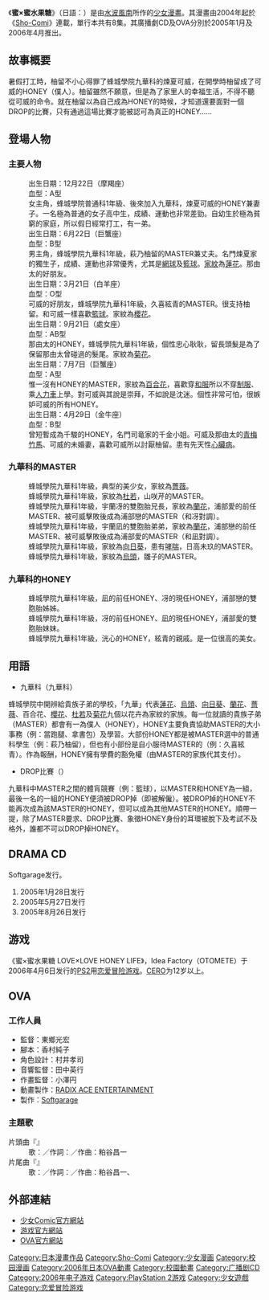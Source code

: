 {{Infobox animanga/Headerofja
|title=蜜×蜜水果糖
|image=
|size=
|caption=
|japanese=
|english=
|kana=
|romaji=
|genre=[[少女漫画|少女漫画]]、[[校园漫画|校园漫画]]
}}
{{Infobox animanga/Manga
|標題=
|作者=[[水波风南|水波风南]]
|出版社={{flagicon|Japan}}[[小学馆|小学馆]]
|其他出版社=
|連載雜誌= {{flagicon|Japan}}[[Sho-Comi|Sho-Comi]]
|label= {{flagicon|Japan}}Flower Comics
|發售日=
|開始=2004年17號
|結束=2006年15號
|冊數= 全8冊
|話數=
|其他=
}}
{{Infobox animanga/OVA
|標題=
|導演=东乡光宏
|人物設定=村井孝司
|音樂=
|動畫製作=[[RADIX_ACE_ENTERTAINMENT|RADIX ACE ENTERTAINMENT]]
|製作=Softgarage
|發售日=2006年4月28日<br>2006年7月28日
|開始=
|結束=
|話數= 全2話
|其他=
}}
{{Infobox animanga/Footerofja}}
《'''蜜×蜜水果糖'''》（日語：{{lang|ja|蜜×蜜ドロップス}}）是由[[水波風南|水波風南]]所作的[[少女漫畫|少女漫畫]]。其漫畫由2004年起於《[[Sho-Comi|Sho-Comi]]》連載，單行本共有8集。其廣播劇CD及OVA分別於2005年1月及2006年4月推出。

== 故事概要 ==
暑假打工時，柚留不小心得罪了蜂城學院九華科的煉夏可威，在開學時柚留成了可威的HONEY（僕人）。柚留雖然不願意，但是為了家里人的幸福生活，不得不聽從可威的命令。就在柚留以為自己成為HONEY的時候，才知道還要面對一個DROP的比賽，只有通過這場比賽才能被認可為真正的HONEY……

== 登場人物 ==
=== 主要人物 ===
;{{nihongo|萩乃柚留|はぎの ゆずる||聲優：[[福圓美里|福圓美里]]}}
: 出生日期：12月22日（摩羯座）
: 血型：A型
: 女主角，蜂城學院普通科1年級、後來加入九華科，煉夏可威的HONEY兼妻子。一名極為普通的女子高中生，成績、運動也非常差勁。自幼生於極為貧窮的家庭，所以假日經常打工，有一弟。
; {{nihongo|煉夏可威|れんげ かい||聲優：[[鈴村健一|鈴村健一]]}}
: 出生日期：6月22日（巨蟹座）
: 血型：B型
: 男主角，蜂城學院九華科1年級，萩乃柚留的MASTER兼丈夫。名門煉夏家的獨生子，成績、運動也非常優秀，尤其是[[網球|網球]]及[[籃球|籃球]]。[[家紋|家紋]]為[[蓮花|蓮花]]。那由太的好朋友。
; {{nihongo|櫻樹那由太|さくらぎ なゆた||聲優：[[菅沼久義|菅沼久義]]}}
: 出生日期：3月21日（白羊座）
: 血型：O型
: 可威的好朋友，蜂城學院九華科1年級，久喜絃青的MASTER。很支持柚留。和可威一樣喜歡[[籃球|籃球]]。家紋為[[櫻花|櫻花]]。
; {{nihongo|久喜絃青|くき げんじょう||聲優：[[子安武人|子安武人]]}}
: 出生日期：9月21日（處女座）
: 血型：AB型
: 那由太的HONEY，蜂城學院九華科1年級，個性忠心耿耿，留長頭髮是為了保留那由太曾碰過的髮尾。家紋為[[菊花|菊花]]。
; {{nihongo|百合丘千駿|ゆりおか ちはや||聲優：[[福山潤|福山潤]]}}
: 出生日期：7月7日（巨蟹座）
: 血型：A型
: 惟一沒有HONEY的MASTER，家紋為[[百合花|百合花]]，喜歡穿[[和服|和服]]所以不穿[[制服|制服]]、乘[[人力車|人力車]]上學。對可威與其說是崇拜，不如說是沈迷。個性非常可怕，很嫉妒可威的所有HONEY。
;{{nihongo|司竜茅架|しりゅう かやか||}}
: 出生日期：4月29日（金牛座）
: 血型：B型
: 曾短暫成為千駿的HONEY，名門司竜家的千金小姐。可威及那由太的[[青梅竹馬|青梅竹馬]]、可威的未婚妻，喜歡可威所以討厭柚留。患有先天性[[心臟病|心臟病]]。

=== 九華科的MASTER ===
; {{nihongo|維原紅亞|いばら くれあ||}}
: 蜂城學院九華科1年級，典型的美少女，家紋為[[薔薇|薔薇]]。
; {{nihongo|杜若蟻砂|かきつばた ありさ||}}
: 蜂城學院九華科1年級，家紋為[[杜若|杜若]]，山咲芹的MASTER。
; {{nihongo|宇蘭凪|うらん なぎ||}}
: 蜂城學院九華科1年級，宇蘭冴的雙胞胎兄長，家紋為[[蘭花|蘭花]]，浦部愛的前任MASTER、被可威擊敗後成為浦部戀的MASTER（和冴對調）。
; {{nihongo|宇蘭冴|うらん さえ||}}
: 蜂城學院九華科1年級，宇蘭凪的雙胞胎弟弟，家紋為[[蘭花|蘭花]]，浦部戀的前任MASTER、被可威擊敗後成為浦部愛的MASTER（和凪對調）。
; {{nihongo|緋周洸心|ひまわり こうしん||}}
: 蜂城學院九華科1年級，家紋為[[向日葵|向日葵]]，患有[[哮喘|哮喘]]，日高未玖的MASTER。
; {{nihongo|鳥兜獨|とりかぶと どく||}}
: 蜂城學院九華科1年級，家紋為[[烏頭|烏頭]]，雛子的MASTER。

=== 九華科的HONEY ===
; {{nihongo|浦部愛|うらべ　あい||}}
: 蜂城學院九華科1年級，凪的前任HONEY、冴的現任HONEY，浦部戀的雙胞胎姊姊。
; {{nihongo|浦部戀|うらべ　こい||}}
: 蜂城學院九華科1年級，冴的前任HONEY、凪的現任HONEY，浦部愛的雙胞胎妹妹。
; {{nihongo|日高未玖|ひだか みく||}}
: 蜂城學院九華科1年級，洸心的HONEY，絃青的親戚。是一位很高的美女。

== 用語 ==
* 九華科（九華科）
蜂城學院中開辨給貴族子弟的學校，「九華」代表[[蓮花|蓮花]]、[[烏頭|烏頭]]、[[向日葵|向日葵]]、[[蘭花|蘭花]]、[[薔薇|薔薇]]、百合花、[[櫻花|櫻花]]、[[杜若|杜若]]及[[菊花|菊花]]九個以花卉為家紋的家族。每一位就讀的貴族子弟（MASTER）都會有一為僕人（HONEY），HONEY主要負責協助MASTER的大小事務（例：當跑腿、拿書包）及學習。大部份HONEY都是被MASTER選中的普通科學生（例：萩乃柚留），但也有小部份是自小服待MASTER的（例：久喜絃青）。作為報酬，HONEY擁有學費的豁免權（由MASTER的家族代其支付）。
* DROP比賽（{{lang|ja|DROPゲーム}}）
九華科中MASTER之間的體肓競賽（例：籃球），以MASTER和HONEY為一組，最後一名的一組的HONEY便須被DROP掉（即被解僱）。被DROP掉的HONEY不能再次成為該MASTER的HONEY，但可以成為其他MASTER的HONEY。順帶一提，除了MASTER要求、DROP比賽、象徵HONEY身份的耳環被脫下及考試不及格外，誰都不可以DROP掉HONEY。

== DRAMA CD ==
Softgarage发行。
#2005年1月28日发行
#2005年5月27日发行
#2005年8月26日发行

== 游戏 ==
《蜜×蜜水果糖 LOVE×LOVE HONEY LIFE》，Idea Factory（OTOMETE）于2006年4月6日发行的[[PS2|PS2]]用[[恋爱冒险游戏|恋爱冒险游戏]]。[[CERO|CERO]]为12岁以上。

== OVA ==
===工作人員===
* 監督：東鄉光宏
* 腳本：香村純子
* 角色設計：村井孝司
* 音響監督：田中英行
* 作畫監督：小澤円
* 動畫製作：[[RADIX_ACE_ENTERTAINMENT|RADIX ACE ENTERTAINMENT]]
* 製作：[[Softgarage|Softgarage]]

=== 主題歌 ===
; 片頭曲『{{lang|ja|ロックン☆スウィーツ}}』
: 歌：{{lang|ja|藤みさき＋}}／作詞：{{lang|ja|藤みさき}}／作曲：粕谷昌一
; 片尾曲『{{lang|ja|フレンチ☆キス}}』
: 歌：{{lang|ja|藤みさき＋}}／作詞：{{lang|ja|藤みさき}}／作曲：粕谷昌一、{{lang|ja|藤みさき}}

== 外部連結 ==
* [https://web.archive.org/web/20060901112201/http://www.sho-comi.com/index.html 少女Comic官方網站]
* [https://web.archive.org/web/20131105121335/http://www.ideaf.co.jp/mitumitu/drops.html 游戏官方網站]
* [http://cd.softgarage.com/contents/mitsu/mitsu_anime/ OVA官方網站] {{Wayback|url=http://cd.softgarage.com/contents/mitsu/mitsu_anime/ |date=20160328092832 }}

{{DEFAULTSORT:Mitsu × Mitsu Drops}}
[[Category:日本漫畫作品|Category:日本漫畫作品]]
[[Category:Sho-Comi|Category:Sho-Comi]]
[[Category:少女漫画|Category:少女漫画]]
[[Category:校园漫画|Category:校园漫画]]
[[Category:2006年日本OVA動畫|Category:2006年日本OVA動畫]]
[[Category:校園動畫|Category:校園動畫]]
[[Category:广播剧CD|Category:广播剧CD]]
[[Category:2006年电子游戏|Category:2006年电子游戏]]
[[Category:PlayStation_2游戏|Category:PlayStation 2游戏]]
[[Category:少女遊戲|Category:少女遊戲]]
[[Category:恋爱冒险游戏|Category:恋爱冒险游戏]]